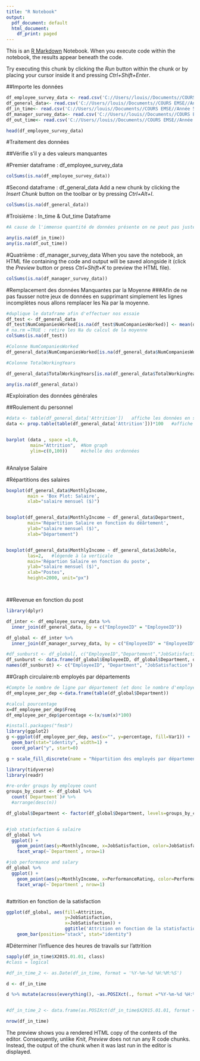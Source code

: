 ```yaml
---
title: "R Notebook"
output:
  pdf_document: default
  html_document:
    df_print: paged
---
```


This is an [R Markdown](http://rmarkdown.rstudio.com) Notebook. When you execute code within the notebook, the results appear beneath the code. 

Try executing this chunk by clicking the *Run* button within the chunk or by placing your cursor inside it and pressing *Ctrl+Shift+Enter*. 

##Importe les données

```r

df_employee_survey_data <- read.csv('C://Users//louis//Documents//COURS EMSE//Année 5 - Ingé 3//ESME//R//Projet//archive//employee_survey_data.csv')
df_general_data<- read.csv('C://Users//louis//Documents//COURS EMSE//Année 5 - Ingé 3//ESME//R//Projet//archive//general_data.csv')
df_in_time<- read.csv('C://Users//louis//Documents//COURS EMSE//Année 5 - Ingé 3//ESME//R//Projet//archive//in_time.csv')
df_manager_survey_data<- read.csv('C://Users//louis//Documents//COURS EMSE//Année 5 - Ingé 3//ESME//R//Projet//archive//manager_survey_data.csv')
df_out_time<- read.csv('C://Users//louis//Documents//COURS EMSE//Année 5 - Ingé 3//ESME//R//Projet//archive//out_time.csv')
```

```r

head(df_employee_survey_data)

```
#Traitement des données 

##Vérifie s'il y a des valeurs manquantes 

#Premier dataframe : df_employee_survey_data

```r

colSums(is.na(df_employee_survey_data))


```
#Second dataframe : df_general_data
Add a new chunk by clicking the *Insert Chunk* button on the toolbar or by pressing *Ctrl+Alt+I*.
```r
colSums(is.na(df_general_data))

```
#Troisième : In_time & Out_time Dataframe

```r
#A cause de l'immense quantité de données présente on ne peut pas juste afficher les colonnes avec le nombre de Na. Cela serait ilisible. 

any(is.na(df_in_time))
any(is.na(df_out_time))
```
#Quatrième : df_manager_survey_data
When you save the notebook, an HTML file containing the code and output will be saved alongside it (click the *Preview* button or press *Ctrl+Shift+K* to preview the HTML file).
```r
colSums(is.na(df_manager_survey_data))
```
#Remplacement des données Manquantes par la Moyenne 
###Afin de ne pas fausser notre jeux de données en supprimant simplement les lignes incomplètes nous allons remplacer les Na par la moyenne. 
```r
#duplique le dataframe afin d'effectuer nos essaie 
df_test <- df_general_data
df_test$NumCompaniesWorked[is.na(df_test$NumCompaniesWorked)] <- mean(df_test$NumCompaniesWorked, na.rm = TRUE)
# na.rm =TRUE : retire les Na du calcul de la moyenne 
colSums(is.na(df_test))

```


```r
#Colonne NumCompaniesWorked
df_general_data$NumCompaniesWorked[is.na(df_general_data$NumCompaniesWorked)] <- mean(df_test$NumCompaniesWorked, na.rm = TRUE)

#Colonne TotalWorkingYears

df_general_data$TotalWorkingYears[is.na(df_general_data$TotalWorkingYears)] <- mean(df_test$TotalWorkingYears, na.rm = TRUE)

any(is.na(df_general_data))

```
#Exploiration des données générales 

##Roulement du personnel 
```r
#data <- table(df_general_data['Attrition'])   affiche les données en somme 
data <- prop.table(table(df_general_data['Attrition']))*100   #affiche porucentage 


barplot (data , space =1.0,
         main="Attrition",  #Nom graph
         ylim=c(0,100))     #échelle des ordonnées
              

```
#Analyse Salaire

#Répartitions des salaires
```r
boxplot(df_general_data$MonthlyIncome,
        main = 'Box Plot: Salaire',
        xlab="salaire mensuel ($)")


boxplot(df_general_data$MonthlyIncome ~ df_general_data$Department, 
        main='Répartition Salaire en fonction du déârtement',
        ylab="salaire mensuel ($)",
        xlab="Département")


boxplot(df_general_data$MonthlyIncome ~ df_general_data$JobRole,
        las=2,   #légende à la verticale
        main='Répartion Salaire en fonction du poste',
        ylab="salaire mensuel ($)",
        xlab="Postes",
        height=2000, unit="px")




```



##Revenue en fonction du post 
```r
library(dplyr)

df_inter <- df_employee_survey_data %>%
  inner_join(df_general_data, by = c("EmployeeID" = "EmployeeID"))

df_global <- df_inter %>%
  inner_join(df_manager_survey_data, by = c("EmployeeID" = "EmployeeID"))

```

```r
#df_sunburst <- df_global[, c("EmployeeID","Departement","JobSatisfaction")]
df_sunburst <- data.frame(df_global$EmployeeID, df_global$Department, df_global$JobSatisfaction)
names(df_sunburst) <- c("EmployeeID", "Department", "JobSatisfaction")

```


##Graph circulaire:nb employés par départements

```r
#Compte le nombre de ligne par département (et donc le nombre d'employé)
df_employee_per_dep <-data.frame(table(df_global$Department))

#calcul pourcentage
x=df_employee_per_dep$Freq
df_employee_per_dep$percentage <-(x/sum(x)*100)

#install.packages("fmsb")
library(ggplot2)
g <-ggplot(df_employee_per_dep, aes(x="", y=percentage, fill=Var1)) +
  geom_bar(stat="identity", width=1) +
  coord_polar("y", start=0)

g + scale_fill_discrete(name = "Répartition des employés par départements")

```

```r
library(tidyverse)
library(readr)

#re-order groups by employee count
groups_by_count <- df_global %>%
  count(`Department`)# %>%
  #arrange(desc(n))

df_global$Department <- factor(df_global$Department, levels=groups_by_count$Department)


#job statisfaction & salaire
df_global %>%
  ggplot() +
    geom_point(aes(y=MonthlyIncome, x=JobSatisfaction, color=JobSatisfaction), position="jitter") +
    facet_wrap(~`Department`, nrow=1)

#job performance and salary 
df_global %>%
  ggplot() +
    geom_point(aes(y=MonthlyIncome, x=PerformanceRating, color=PerformanceRating), position="jitter") +
    facet_wrap(~`Department`, nrow=1)



```
#attrition en fonction de la satisfaction 
```r
ggplot(df_global, aes(fill=Attrition, 
                      y=JobSatisfaction,
                      x=JobSatisfaction)) + 
                      ggtitle('Attrition en fonction de la statisfaction des employés')+
    geom_bar(position="stack", stat="identity")

```
#Déterminer l'influence des heures de travails sur l'attrition 
```r
sapply(df_in_time$X2015.01.01, class)
#class = logical 
```

```r
#df_in_time_2 <- as.Date(df_in_time, format = '%Y-%m-%d %H:%M:%S') 

d <- df_in_time

d %>% mutate(across(everything(), ~as.POSIXct(., format ="%Y-%m-%d %H:%M:%S")))


#df_in_time_2 <- data.frame(as.POSIXct(df_in_time$X2015.01.01, format ="%Y-%m-%d %H:%M:%S"))

```

```r
nrow(df_in_time)
```


The preview shows you a rendered HTML copy of the contents of the editor. Consequently, unlike *Knit*, *Preview* does not run any R code chunks. Instead, the output of the chunk when it was last run in the editor is displayed.

